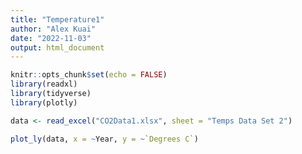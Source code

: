 ```yaml
---
title: "Temperature1"
author: "Alex Kuai"
date: "2022-11-03"
output: html_document
---
```


```r
knitr::opts_chunk$set(echo = FALSE)
library(readxl)
library(tidyverse)
library(plotly)
```

```r
data <- read_excel("CO2Data1.xlsx", sheet = "Temps Data Set 2")
```

```r
plot_ly(data, x = ~Year, y = ~`Degrees C`)
```


